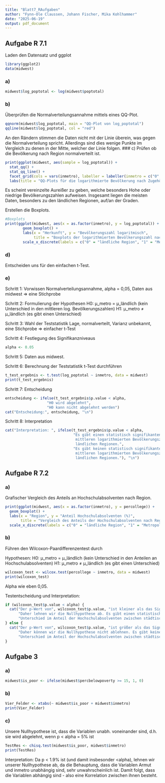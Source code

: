---
title: "Blatt7_RAufgaben"
author: "Fynn-Ole Claussen, Johann Fischer, Mika Kohlhammer"
date: "2025-06-19"
output: pdf_document
---

## Aufgabe R 7.1
Laden den Datensatz und ggplot
```{r}
library(ggplot2)
data(midwest)
```

### a)
```{r 7_1a}
midwest$log_poptotal <- log(midwest$poptotal)
```

### b)
Überprüfen die Normalverteilungsannahme mittels eines QQ-Plot.
```{r 7_1b}
qqnorm(midwest$log_poptotal, main = "QQ-Plot von log_poptotal")
qqline(midwest$log_poptotal, col = "red")

```
An den Rändern stimmen die Daten nicht mit der Linie überein, was gegen die Normalverteilung spricht. Allerdings sind dies wenige Punkte im Vergleich zu denen in der Mitte, welcher der Linie folgen.
### c)
Prüfen ob die Bevölkerung nach Region normalverteilt ist.
```{r 7_1ci}
print(ggplot(midwest, aes(sample = log_poptotal)) +
  stat_qq() +
  stat_qq_line() +
  facet_grid(cols = vars(inmetro), labeller = labeller(inmetro = c("0" = "Nicht-Metropolregion", "1" = "Metropolregion"))) +
  labs(title = "QQ-Plots für die logarithmierte Bevölkerung nach Zugehörigkeit zu einer Metropolregion"))
```
Es scheint vereinzelte Aureißer zu geben, welche besonders Hohe oder niedrige Bevölkerungszahlen aufweisen. Insgesamt liegen die meisten Daten, besonders zu den ländlichen Regionen, auf/an der Graden.


Erstellen die Boxplots.
```{r 7_1cii}
#Boxplots
print(ggplot(midwest, aes(x = as.factor(inmetro), y = log_poptotal)) +
        geom_boxplot() +
        labs(x = "Herkunft", y = "Bevölkerungszahl logaritmisch", 
             title = "Boxplots der logarithmierten Bevölkerungszahl nach Region") +
        scale_x_discrete(labels = c("0" = "ländliche Region", "1" = "Metropolregion")))
```

### d)
Entscheiden uns für den einfachen t-Test.

### e)
Schritt 1: Vorwissen
Normalverteilungsannahme, alpha = 0,05, Daten aus midwest => eine Stichprobe

Schritt 2: Formulierung der Hypothesen
H0: μ_metro = μ_ländlich (kein Unterschied in den mittleren log. Bevölkerungszahlen)
H1: μ_metro ≠ μ_ländlich (es gibt einen Unterschied)

Schritt 3: Wahl der Teststatistik
Lage, normalverteilt, Varianz unbekannt, eine Stichprobe => einfacher t-Test

Schritt 4: Festlegung des Signifikanzniveaus
```{r SigNiveau}
alpha <- 0.05
```

Schritt 5:
Daten aus midwest.

Schritt 6: Berechnung der Teststatistik 
t-Test durchführen

```{r tTest}
t_test_ergebnis <- t.test(log_poptotal ~ inmetro, data = midwest)
print(t_test_ergebnis)
```

Schritt 7: Entscheidung
```{r Entscheidung}
entscheidung <- ifelse(t_test_ergebnis$p.value < alpha, 
                   "H0 wird abgelehnt", 
                   "H0 kann nicht abgelehnt werden")
cat("Entscheidung:", entscheidung, "\n")
```


Schritt 8: Interpretation
```{r Interpretation}
cat("Interpretation: ", ifelse(t_test_ergebnis$p.value < alpha,
                               "Es gibt einen statistisch signifikanten Unterschied zwischen den 
                                mittleren logarithmierten Bevölkerungszahlen in Metropolregionen und
                                ländlichen Regionen.",
                               "Es gibt keinen statistisch signifikanten Unterschied zwischen den
                                mittleren logarithmierten Bevölkerungszahlen in Metropolregionen und
                                ländlichen Regionen."), "\n")
```


## Aufgabe R 7.2

### a)
Grafischer Vergleich des Anteils an Hochschulabsolventen nach Region.
```{r 7_2a}
print(ggplot(midwest, aes(x = as.factor(inmetro), y = percollege)) +
  geom_boxplot() +
  labs(x = "Region", y = "Anteil Hochschulabsolventen (%)",
       title = "Vergleich des Anteils der Hochschulabsolventen nach Region") +
  scale_x_discrete(labels = c("0" = "ländliche Region", "1" = "Metropolregion")))
```

### b)
Führen den Wilcoxon-Paardifferenzentest durch

Hypothesen: 
H0: μ_metro = μ_ländlich (kein Unterschied in den Anteilen an Hochschulabsolventen)
H1: μ_metro ≠ μ_ländlich (es gibt einen Unterschied)

```{r wilcoxon}
wilcoxon_test <- wilcox.test(percollege ~ inmetro, data = midwest)
print(wilcoxon_test)
```

Alpha wie eben 0,05.

Testentscheidung und Interpretation:
```{r InterpretationWilcoxon}
if (wilcoxon_test$p.value < alpha) {
  cat("Der p-Wert von", wilcoxon_test$p.value, "ist kleiner als das Signifikanzniveau von", alpha, ".\n",
      "Daher lehnen wir die Nullhypothese ab. Es gibt einen statistisch signifikanten\n",
      "Unterschied im Anteil der Hochschulabsolventen zwischen städtischen und ländlichen Regionen.")
} else {
  cat("Der p-Wert von", wilcoxon_test$p.value, "ist größer als das Signifikanzniveau von", alpha, ".\n",
      "Daher können wir die Nullhypothese nicht ablehnen. Es gibt keinen statistisch signifikanten\n",
      "Unterschied im Anteil der Hochschulabsolventen zwischen städtischen und ländlichen Regionen.")
}
```

## Aufgabe 3


### a)
```{r 3a}
midwest$is_poor <- ifelse(midwest$percbelowpoverty >= 15, 1, 0)
```


### b)
```{r 3_4Felder}
Vier_Felder <- xtabs(~ midwest$is_poor + midwest$inmetro)
print(Vier_Felder)
```

### c)
Unsere Nullhypothese ist, dass die Variablen unabh. voneinander sind,
d.h. sie wird abgelehnt, wenn p < alpha = 5% ist
```{r 3_Chisq}
TestRes <- chisq.test(midwest$is_poor, midwest$inmetro)
print(TestRes)
```

Interpretation:
Da p < 1.9% ist (und damit insbesonder <alpha), lehnen wir unserer Nullhypothese ab, da
die Behauptung, dass die Variablen Armut und inmetro unabhängig sind, sehr unwahrscheinlich ist.
Damit folgt, dass die Variablen abhängig sind - also eine Korrelation zwischen ihnen besteht.
